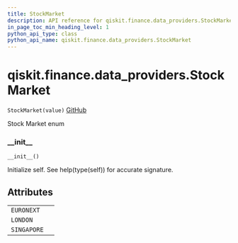 ```yaml
---
title: StockMarket
description: API reference for qiskit.finance.data_providers.StockMarket
in_page_toc_min_heading_level: 1
python_api_type: class
python_api_name: qiskit.finance.data_providers.StockMarket
---
```


<span id="qiskit-finance-data-providers-stockmarket" />

# qiskit.finance.data\_providers.StockMarket

<span id="qiskit.finance.data_providers.StockMarket" />

`StockMarket(value)` [GitHub](https://github.com/qiskit-community/qiskit-aqua/tree/stable/0.8/qiskit/finance/data_providers/_base_data_provider.py "view source code")

Stock Market enum

### \_\_init\_\_

<span id="qiskit.finance.data_providers.StockMarket.__init__" />

`__init__()`

Initialize self. See help(type(self)) for accurate signature.

## Attributes

|             |   |
| ----------- | - |
| `EURONEXT`  |   |
| `LONDON`    |   |
| `SINGAPORE` |   |

